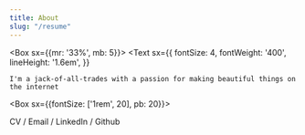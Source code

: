 ```yaml
---
title: About
slug: "/resume"
---
```




<Box sx={{mr: '33%', mb: 5}}>
  <Text
    sx={{
      fontSize: 4,
      fontWeight: '400',
      lineHeight: '1.6em',
    }}
  >
    I'm a jack-of-all-trades with a passion for making beautiful things on the internet
  </Text>
</Box>



<Box sx={{fontSize: ['1rem', 20], pb: 20}}>
  <Link
    target="_blank"
    rel="noopener noreferrer"
    href={`/Resume-2022.pdf`}
    >
    CV
  </Link>
  <Text sx={{color: 'muted'}}> / </Text>
  <Link
    href="mailto:contact@gabedonner.com"
    >
    Email
  </Link>
  <Text sx={{color: 'muted'}}> / </Text>

  <Link
    target="_blank"
    rel="noopener noreferrer"
    href="https://www.linkedin.com/in/gabedonner/"
    >
    LinkedIn
  </Link>
  <Text sx={{color: 'muted'}}> / </Text>
  <Link
    target="_blank"
    rel="noopener noreferrer"
    href="https://github.com/gabedonner/"
    >
    Github
  </Link>
</Box>